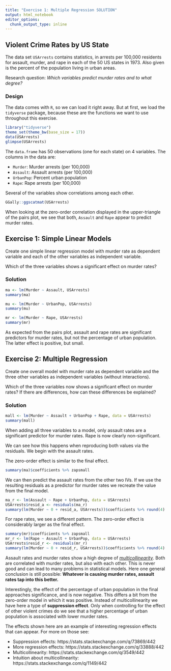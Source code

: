 ```yaml
---
title: "Exercise 1: Multiple Regression SOLUTION"
output: html_notebook
editor_options: 
  chunk_output_type: inline
---
```


## Violent Crime Rates by US State

The data set `USArrests` contains statistics, in arrests per 100,000 residents for assault, murder, and rape in each of the 50 US states in 1973. Also given is the percent of the population living in urban areas.


Research question: *Which variables predict murder rates and to what degree?* 

### Design

The data comes with `R`, so we can load it right away. But at first, we load the `tidyverse` package, because these are the functions we want to use throughout this exercise.

```r
library("tidyverse")
theme_set(theme_bw(base_size = 17))
data(USArrests)  
glimpse(USArrests)
```

The `data.frame` has 50 observations (one for each state) on 4 variables. The columns in the data are:

- `Murder`: Murder arrests (per 100,000)
- `Assault`: Assault arrests (per 100,000)
- `UrbanPop`: Percent urban population
- `Rape`: Rape arrests (per 100,000)

Several of the variables show correlations among each other.

```r
GGally::ggscatmat(USArrests)
```

When looking at the zero-order correlation displayed in the upper-triangle of the pairs plot, we see that both, `Assault` and `Rape` appear to predict murder rates.

## Exercise 1: Simple Linear Models

Create one simple linear regression model with murder rate as dependent variable and each of the other variables as independent variable. 

Which of the three variables shows a significant effect on murder rates?

### Solution

```r
ma <- lm(Murder ~ Assault, USArrests)
summary(ma)
```

```r
mu <- lm(Murder ~ UrbanPop, USArrests)
summary(mu)
```

```r
mr <- lm(Murder ~ Rape, USArrests)
summary(mr)
```

As expected from the pairs plot, assault and rape rates are significant predictors for murder rates, but not the percentage of urban population. The latter effect is positive, but small.

## Exercise 2: Multiple Regression

Create one overall model with murder rate as dependent variable and the three other variables as independent variables (without interactions).

Which of the three variables now shows a significant effect on murder rates? If there are differences, how can these differences be explained?

### Solution

```r
mall <- lm(Murder ~ Assault + UrbanPop + Rape, data = USArrests)
summary(mall)
```

When adding all three variables to a model, only assault rates are a significant predictor for murder rates. Rape is now clearly non-significant. 

We can see how this happens when reproducing both values via the residuals. We begin with the assault rates.

The zero-order effect is similar to the final effect.
```r
summary(ma)$coefficients %>% zapsmall
```

We can then predict the assault rates from the other two IVs. If we use the resulting residuals as a predictor for murder rates we recreate the value from the final model.

```r
ma_r <- lm(Assault ~ Rape + UrbanPop, data = USArrests)
USArrests$resid_a <- residuals(ma_r)
summary(lm(Murder ~ 0 + resid_a, USArrests))$coefficients %>% round(4)
```

For rape rates, we see a different pattern. The zero-order effect is considerably larger as the final effect.
```r
summary(mr)$coefficients %>% zapsmall
mr_r <- lm(Rape ~ Assault + UrbanPop, data = USArrests)
USArrests$resid_r <- residuals(mr_r)
summary(lm(Murder ~ 0 + resid_r, USArrests))$coefficients %>% round(4)
```

Assault rates and murder rates show a high degree of [*multicollinearity*](http://en.wikipedia.org/wiki/Multicollinearity). Both are correlated with murder rates, but also with each other. This is never good and can lead to many problems in statistical models. Here one general conclusion is still possible: **Whatever is causing murder rates, assault rates tap into this better.** 

Interestingly, the effect of the percentage of urban population in the final approaches significance, and is now negative. This differs a bit from the zero-order model in which it was positive. Instead of multicollinearity we have here a type of **suppression effect**. Only when controlling for the effect of other violent crimes do we see that a higher percentage of urban population is associated with lower murder rates.

The effects shown here are an example of interesting regression effects that can appear. For more on those see:

- Suppression effects: https://stats.stackexchange.com/q/73869/442
- More regression effects: https://stats.stackexchange.com/q/33888/442
- Multicollinearity: https://stats.stackexchange.com/q/3549/442
- Intuition about multicollinearity: https://stats.stackexchange.com/q/1149/442